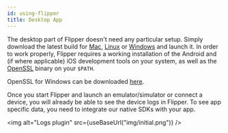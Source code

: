 ```yaml
---
id: using-flipper
title: Desktop App
---
```


The desktop part of Flipper doesn't need any particular setup. Simply download the latest build for [Mac](https://www.facebook.com/fbflipper/public/mac), [Linux](https://www.facebook.com/fbflipper/public/linux) or [Windows](https://www.facebook.com/fbflipper/public/windows) and launch it. In order to work properly, Flipper requires a working installation of the Android and (if where applicable) iOS development tools on your system, as well as the [OpenSSL](https://www.openssl.org) binary on your `$PATH`.

OpenSSL for Windows can be downloaded [here](https://slproweb.com/products/Win32OpenSSL.html).

Once you start Flipper and launch an emulator/simulator or connect a device, you will already be able to see the device logs in Flipper. To see app specific data, you need to integrate our native SDKs with your app.

<img alt="Logs plugin" src={useBaseUrl("img/initial.png")} />
